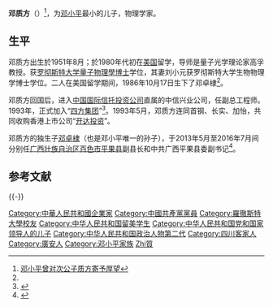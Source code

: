'''邓质方'''（{{bd|1951年|8月26日||catIdx=D邓}}）<ref name="rfa">[http://www.rfa.org/mandarin/zhuanlan/yehuazhongnanhai/gx-05262015122137.html?searchterm:utf8:ustring=%E9%AB%98%E6%96%B0 邓小平曾对次公子质方寄予厚望]</ref>，为[[邓小平|邓小平]]最小的儿子，物理学家。

== 生平 ==
邓质方出生於1951年8月；於1980年代初在[[美国|美国]]留学，导师是量子光学理论家高孚教授。获[[罗彻斯特大学|罗彻斯特大学]][[量子物理學|量子物理學]][[博士|博士]]学位，其妻刘小元获罗彻斯特大学生物物理学博士学位。二人在美国留学期间，1986年10月17日生下了邓卓棣<ref name="rfa" />。

邓质方回国后，进入[[中国国际信托投资公司|中国国际信托投资公司]]直属的中信兴业公司，任副总工程师。1993年，正式加入“[[四方集团|四方集团]]”<ref>{{Cite book|title=邓小平大辞典|last=潘琦著|publisher=[[广西人民出版社|广西人民出版社]]|location=南宁|year=1998.08|isbn=7-219-03487-3|pages=280-281}}</ref>。1993年5月，邓质方连同首钢、长实、加怡，共同收购香港上市公司“[[开达投资|开达投资]]”。

邓质方的独生子[[邓卓棣|邓卓棣]]（也是邓小平唯一的孙子），于2013年5月至2016年7月间分别任[[广西壮族自治区|广西壮族自治区]][[百色市|百色市]][[平果县|平果县]]副县长和中共广西平果县委副书记<ref >{{cite web |url=http://news.ifeng.com/mainland/renshi/detail_2013_05/03/24888980_0.shtml |language= |title=邓小平唯一孙子邓卓棣任广西平果副县长(图) |publisher=新民网 |date=2013年5月3日 |accessdate= |archive-date=2018年11月1日 |archive-url=https://web.archive.org/web/20181101200504/http://news.ifeng.com/mainland/renshi/detail_2013_05/03/24888980_0.shtml |dead-url=no }}</ref>。

== 参考文献==
{{Reflist}}

{{-}}
{{邓小平家系}}

{{DEFAULTSORT:Deng鄧}}
[[Category:中華人民共和國企業家|Category:中華人民共和國企業家]]
[[Category:中國共產黨黨員|Category:中國共產黨黨員]]
[[Category:羅徹斯特大學校友|Category:羅徹斯特大學校友]]
[[Category:中华人民共和国留美学生|Category:中华人民共和国留美学生]]
[[Category:中华人民共和国党和国家领导人的儿子|Category:中华人民共和国党和国家领导人的儿子]]
[[Category:中华人民共和国政治人物第二代|Category:中华人民共和国政治人物第二代]]
[[Category:四川客家人|Category:四川客家人]]
[[Category:廣安人|Category:廣安人]]
[[Category:邓小平家族|Category:邓小平家族]]
[[Category:邓姓|Zhi質]]